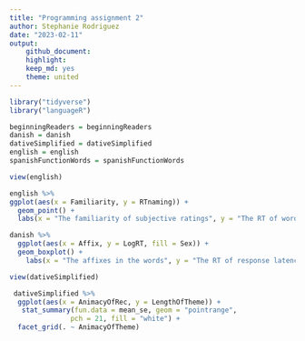 ```yaml
---
title: "Programming assignment 2"
author: Stephanie Rodriguez
date: "2023-02-11"
output: 
    github_document: 
    highlight: 
    keep_md: yes
    theme: united
---
```


```r
library("tidyverse")
library("languageR")
```

```r
beginningReaders = beginningReaders
danish = danish 
dativeSimplified = dativeSimplified
english = english 
spanishFunctionWords = spanishFunctionWords
```

```r
view(english)
```

```r
english %>%
ggplot(aes(x = Familiarity, y = RTnaming)) + 
  geom_point() +
  labs(x = "The familiarity of subjective ratings", y = "The RT of word naming", title = "Word naming by familiarity")
```
```r
danish %>%
  ggplot(aes(x = Affix, y = LogRT, fill = Sex)) +
  geom_boxplot() +
    labs(x = "The affixes in the words", y = "The RT of response latency", title = "The RT of response latency of affixes")
```

```r
view(dativeSimplified)
```

```r
 dativeSimplified %>%
  ggplot(aes(x = AnimacyOfRec, y = LengthOfTheme)) +
   stat_summary(fun.data = mean_se, geom = "pointrange", 
               pch = 21, fill = "white") +
  facet_grid(. ~ AnimacyOfTheme)
```




















